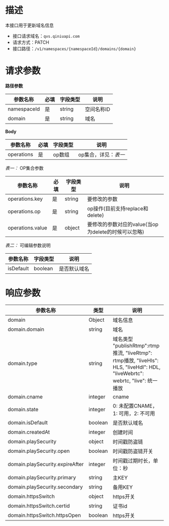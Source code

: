 # **描述**
本接口用于更新域名信息

* 接口请求域名：`qvs.qiniuapi.com`
* 请求方式：PATCH
* 接口路径：`/v1/namespaces/{namespaceId}/domains/{domain}`

# **请求参数**
**路径参数**

|参数名称|必填|字段类型|说明|
|---|---|---|---|
|namespaceId|是|string|空间名称ID
|domain|是|string|域名

**Body**

|参数名称|必填|字段类型|说明|
|---|---|---|---|
|operations|是|op数组|op集合，详见：*表一*

*表一：* OP集合参数

|参数名称|必填|字段类型|说明|
|---|---|---|---|
|operations.key|是|string|要修改的参数
|operations.op|是|string|op操作(目前支持replace和delete)
|operations.value|是|object|要修改的参数对应的value(当op为delete的时候可以忽略)

*表二：* 可编辑参数说明

|参数名称|字段类型|说明|
|---|---|---|
|isDefault|boolean|是否默认域名


# **响应参数**

|参数名称|类型|说明|
|---|---|---|
|domain|Object|域名信息
|domain.domain|string|域名
|domain.type|string|域名类型 "publishRtmp":rtmp推流, "liveRtmp": rtmp播放, "liveHls": HLS, "liveHdl": HDL, "liveWebrtc": webrtc, "live": 统一播放	
|domain.cname|integer|cname
|domain.state|integer|0: 未配置CNAME，1: 可用，2: 不可用
|domain.isDefault|boolean|是否默认域名
|domain.createdAt|integer|创建时间
|domain.playSecurity|object|时间戳防盗链
|domain.playSecurity.open|boolean|时间戳防盗链开关
|domain.playSecurity.expireAfter|integer|时间戳过期时长，单位：秒
|domain.playSecurity.primary|string|主KEY
|domain.playSecurity.secondary|string|备用KEY
|domain.httpsSwitch|object|https开关
|domain.httpsSwitch.certid|string|证书id
|domain.httpsSwitch.httpsOpen|boolean|https开关


